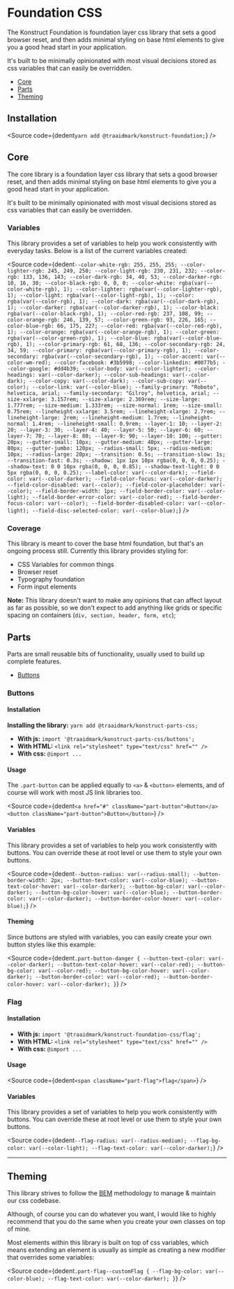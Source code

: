 
# Foundation CSS

The Konstruct Foundation is foundation layer css library that sets a good browser reset, and then adds minimal styling on base html elements to give you a good head start in your application.

It's built to be minimally opinionated with most visual decisions stored as css variables that can easily be overridden.

- [Core](#core)
- [Parts](#parts)
- [Theming](#theming)

## Installation

<Source
  code={dedent`
    yarn add @traaidmark/konstruct-foundation;
  `}
/>

## Core

The core library is a foundation layer css library that sets a good browser reset, and then adds minimal styling on base html elements to give you a good head start in your application.

It's built to be minimally opinionated with most visual decisions stored as css variables that can easily be overridden.

### Variables

This library provides a set of variables to help you work consistently with everyday tasks. Below is a list of the current variables created:

<Source
  code={dedent`
  --color-white-rgb: 255, 255, 255;
--color-lighter-rgb: 245, 249, 250;
--color-light-rgb: 230, 231, 232;
--color-rgb: 133, 136, 143;
--color-dark-rgb: 34, 40, 53;
--color-darker-rgb: 10, 16, 30;
--color-black-rgb: 0, 0, 0;
--color-white: rgba(var(--color-white-rgb), 1);
--color-lighter: rgba(var(--color-lighter-rgb), 1);
--color-light: rgba(var(--color-light-rgb), 1);
--color: rgba(var(--color-rgb), 1);
--color-dark: rgba(var(--color-dark-rgb), 1);
--color-darker: rgba(var(--color-darker-rgb), 1);
--color-black: rgba(var(--color-black-rgb), 1);
--color-red-rgb: 237, 108, 99;
--color-orange-rgb: 246, 139, 57;
--color-green-rgb: 93, 226, 165;
--color-blue-rgb: 66, 175, 227;
--color-red: rgba(var(--color-red-rgb), 1);
--color-orange: rgba(var(--color-orange-rgb), 1);
--color-green: rgba(var(--color-green-rgb), 1);
--color-blue: rgba(var(--color-blue-rgb), 1);
--color-primary-rgb: 61, 68, 136;
--color-secondary-rgb: 24, 34, 59;
--color-primary: rgba(var(--color-primary-rgb), 1);
--color-secondary: rgba(var(--color-secondary-rgb), 1);
--color-accent: var(--color-wm-red);
--color-facebook: #3b5998;
--color-linkedin: #0077b5;
--color-google: #dd4b39;
--color-body: var(--color-lighter);
--color-headings: var(--color-darker);
--color-sub-headings: var(--color-dark);
--color-copy: var(--color-dark);
--color-sub-copy: var(--color);
--color-link: var(--color-blue);
--family-primary: "Roboto", helvetica, arial;
--family-secondary: "Gilroy", helvetica, arial;
--size-xxlarge: 3.157rem;
--size-xlarge: 2.369rem;
--size-large: 1.777rem;
--size-medium: 1.333rem;
--size-normal: 1rem;
--size-small: 0.75rem;
--lineheight-xxlarge: 3.5rem;
--lineheight-xlarge: 2.7rem;
--lineheight-large: 2rem;
--lineheight-medium: 1.7rem;
--lineheight-normal: 1.4rem;
--lineheight-small: 0.9rem;
--layer-1: 10;
--layer-2: 20;
--layer-3: 30;
--layer-4: 40;
--layer-5: 50;
--layer-6: 60;
--layer-7: 70;
--layer-8: 80;
--layer-9: 90;
--layer-10: 100;
--gutter: 20px;
--gutter-small: 10px;
--gutter-medium: 40px;
--gutter-large: 80px;
--gutter-jumbo: 120px;
--radius-small: 5px;
--radius-medium: 10px;
--radius-large: 20px;
--transition: 0.5s;
--transition-slow: 1s;
--transition-fast: 0.3s;
--shadow: 1px 1px 10px rgba(0, 0, 0, 0.25);
--shadow-text: 0 0 10px rgba(0, 0, 0, 0.85);
--shadow-text-light: 0 0 5px rgba(0, 0, 0, 0.25);
--label-color: var(--color-dark);
--field-color: var(--color-darker);
--field-color-focus: var(--color-darker);
--field-color-disabled: var(--color);
--field-color-placeholder: var(--color);
--field-border-width: 1px;
--field-border-color: var(--color-light);
--field-border-error-color: var(--color-red);
--field-border-focus-color: var(--color);
--field-border-disabled-color: var(--color-light);
--field-disc-selected-color: var(--color-blue);
  `}
/>

### Coverage

This library is meant to cover the base html foundation, but that's an ongoing process still. Currently this library provides styling for:

* CSS Variables for common things
* Browser reset
* Typography foundation
* Form input elements

**Note:** This library doesn't want to make any opinions that can affect layout as far as possible, so we don't expect to add anything like grids or specific spacing on containers (`div, section, header, form, etc`);

## Parts

Parts are small reusable bits of functionality, usually used to build up complete features. 

- [Buttons](#buttons)

### Buttons

#### Installation

**Installing the library:** ```yarn add @traaidmark/konstruct-parts-css;```

* **With js:** ```import '@traaidmark/konstruct-parts-css/buttons';```
* **With HTML:** ```<link rel="stylesheet" type="text/css" href="" />```
* **With css:** ```@import ...```

#### Usage

The ```.part-button``` can be applied equally to ```<a>``` & ```<button>``` elements, and of course will work with most JS link libraries too.

<Source
  code={dedent`
    <a href="#" className="part-button">Button</a>
    <button className="part-button">Button</button>
  `}
/>

#### Variables

This library provides a set of variables to help you work consistently with buttons. You can override these at root level or use them to style your own buttons.

<Source
  code={dedent`
    --button-radius: var(--radius-small);
    --button-border-width: 2px;
    --button-text-color: var(--color-blue);
    --button-text-color-hover: var(--color-darker);
    --button-bg-color: var(--color-darker);
    --button-bg-color-hover: var(--color-blue);
    --button-border-color: var(--color-darker);
    --button-border-color-hover: var(--color-blue);
  `}
/>

#### Theming

Since buttons are styled with variables, you can easily create your own button styles like this example:

<Source
  code={dedent`
    .part-button-danger {
      --button-text-color: var(--color-darker);
      --button-text-color-hover: var(--color-red);
      --button-bg-color: var(--color-red);
      --button-bg-color-hover: var(--color-darker);
      --button-border-color: var(--color-red);
      --button-border-color-hover: var(--color-darker);
    }
  `}
/>

### Flag

#### Installation

* **With js:** ```import '@traaidmark/konstruct-foundation-css/flag';```
* **With HTML:** ```<link rel="stylesheet" type="text/css" href="" />```
* **With css:** ```@import ...```

#### Usage

<Source
  code={dedent`
    <span className="part-flag">flag</span>
  `}
/>

#### Variables

This library provides a set of variables to help you work consistently with buttons. You can override these at root level or use them to style your own buttons.

<Source
  code={dedent`
    --flag-radius: var(--radius-medium);
    --flag-bg-color: var(--color-light);
    --flag-text-color: var(--color-darker);
  `}
/>

---

## Theming

This library strives to follow the [BEM](https://css-tricks.com/bem-101/) methodology to manage & maintain our css codebase.

Although, of course you can do whatever you want, I would like to highly recommend that you do the same when you create your own classes on top of mine.

Most elements within this library is built on top of css variables, which means extending an element is usually as simple as creating a new modifier that overrides some variables:

<Source
  code={dedent`
    .part-flag--customFlag {
      --flag-bg-color: var(--color-blue);
      --flag-text-color: var(--color-darker);
    }
  `}
/>


